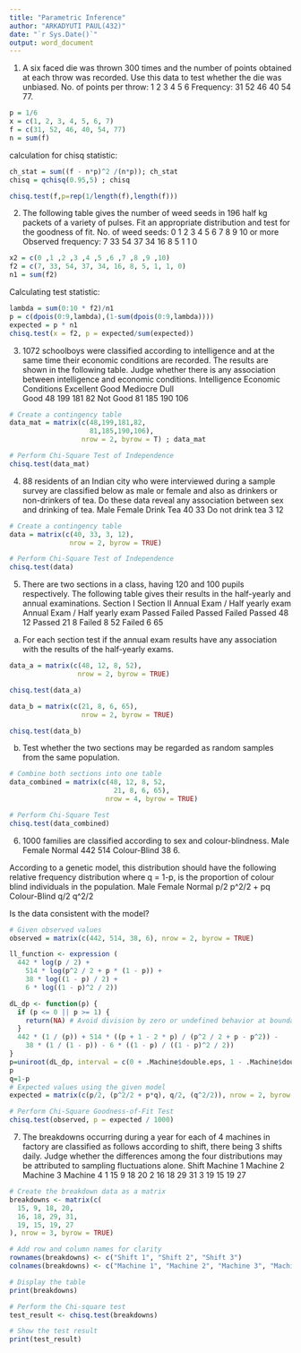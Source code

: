 ---
title: "Parametric Inference"
author: "ARKADYUTI PAUL(432)"
date: "`r Sys.Date()`"
output: word_document
---

1.	A six faced die was thrown 300 times and the number of points obtained at each throw was recorded. Use this data to test whether the die was unbiased.
No. of points per throw:     1    2    3    4    5    6
Frequency:                   31   52   46   40   54   77.


```{r}
p = 1/6
x = c(1, 2, 3, 4, 5, 6, 7)
f = c(31, 52, 46, 40, 54, 77)
n = sum(f)
```

calculation for chisq statistic:

```{r}
ch_stat = sum((f - n*p)^2 /(n*p)); ch_stat
chisq = qchisq(0.95,5) ; chisq

chisq.test(f,p=rep(1/length(f),length(f)))
```


2.	The following table gives the number of weed seeds in 196 half kg packets of a variety of pulses. Fit an appropriate distribution and test for the goodness of fit.
No. of weed seeds:      0     1     2     3     4     5    6    7     8     9    10 or more
Observed frequency:     7     33    54    37    34    16   8    5     1     1         0

```{r}
x2 = c(0 ,1 ,2 ,3 ,4 ,5 ,6 ,7 ,8 ,9 ,10)
f2 = c(7, 33, 54, 37, 34, 16, 8, 5, 1, 1, 0)
n1 = sum(f2)
```

Calculating test statistic:
```{r}
lambda = sum(0:10 * f2)/n1
p = c(dpois(0:9,lambda),(1-sum(dpois(0:9,lambda))))
expected = p * n1
chisq.test(x = f2, p = expected/sum(expected))
```


3.	1072 schoolboys were classified according to intelligence and at the same time their economic conditions are recorded. The results are shown in the following table. Judge whether there is any association between intelligence and economic conditions.
                                 Intelligence
Economic Conditions    Excellent    Good    Mediocre     Dull                     
       Good                48        199      181          82
       Not Good            81        185      190         106
```{r}
# Create a contingency table
data_mat = matrix(c(48,199,181,82,
                    81,185,190,106),
                  nrow = 2, byrow = T) ; data_mat

# Perform Chi-Square Test of Independence
chisq.test(data_mat)
```


4. 88 residents of an Indian city who were interviewed during a sample survey are classified below as male or female and also as drinkers or non-drinkers of tea. Do these data reveal any association between sex and drinking of tea.
                 Male Female
Drink Tea         40   33
Do not drink tea  3    12
```{r}
# Create a contingency table
data = matrix(c(40, 33, 3, 12), 
               nrow = 2, byrow = TRUE)

# Perform Chi-Square Test of Independence
chisq.test(data)
```


5. There are two sections in a class, having 120 and 100 pupils respectively. The following table gives their results in the half-yearly and annual examinations.
Section I                             Section II
Annual Exam / Half yearly exam        Annual Exam / Half yearly exam
        Passed Failed                              Passed Failed
Passed   48     12                    Passed        21      8
Failed    8     52                    Failed         6     65

a. For each section test if the annual exam results have any association with the results of the half-yearly exams.
```{r}
data_a = matrix(c(48, 12, 8, 52), 
                 nrow = 2, byrow = TRUE)

chisq.test(data_a)
```
```{r}
data_b = matrix(c(21, 8, 6, 65), 
                  nrow = 2, byrow = TRUE)

chisq.test(data_b)
```

b. Test whether the two sections may be regarded as random samples from the same population.
```{r}
# Combine both sections into one table
data_combined = matrix(c(48, 12, 8, 52, 
                          21, 8, 6, 65), 
                        nrow = 4, byrow = TRUE)

# Perform Chi-Square Test
chisq.test(data_combined)
```


6. 1000 families are classified according to sex and colour-blindness.
                Male  Female
Normal          442    514
Colour-Blind     38      6.

According to a genetic model, this distribution should have the following relative frequency distribution where q = 1-p, is the proportion of colour blind individuals in the population.
                Male       Female
Normal          p/2      p^2/2 + pq
Colour-Blind    q/2        q^2/2

Is the data consistent with the model?

```{r}
# Given observed values
observed = matrix(c(442, 514, 38, 6), nrow = 2, byrow = TRUE)

ll_function <- expression (
  442 * log(p / 2) +
    514 * log(p^2 / 2 + p * (1 - p)) +
    38 * log((1 - p) / 2) +
    6 * log((1 - p)^2 / 2))

dL_dp <- function(p) {
  if (p <= 0 || p >= 1) {
    return(NA) # Avoid division by zero or undefined behavior at boundaries
  }
  442 * (1 / (p)) + 514 * ((p + 1 - 2 * p) / (p^2 / 2 + p - p^2)) -
    38 * (1 / (1 - p)) - 6 * ((1 - p) / ((1 - p)^2 / 2))
}
p=uniroot(dL_dp, interval = c(0 + .Machine$double.eps, 1 - .Machine$double.eps))$root
p
q=1-p
# Expected values using the given model
expected = matrix(c(p/2, (p^2/2 + p*q), q/2, (q^2/2)), nrow = 2, byrow = TRUE) * 1000

# Perform Chi-Square Goodness-of-Fit Test
chisq.test(observed, p = expected / 1000)

```

7. The breakdowns occurring during a year for each of 4 machines in factory are classified as follows according to shift, there being 3 shifts daily. Judge whether the differences among the four distributions may be attributed to sampling fluctuations alone.
Shift   Machine 1   Machine 2   Machine 3   Machine 4
  1       15           9          18          20
  2       16          18          29          31
  3       19          15          19          27
```{r}
# Create the breakdown data as a matrix
breakdowns <- matrix(c(
  15, 9, 18, 20,
  16, 18, 29, 31,
  19, 15, 19, 27
), nrow = 3, byrow = TRUE)

# Add row and column names for clarity
rownames(breakdowns) <- c("Shift 1", "Shift 2", "Shift 3")
colnames(breakdowns) <- c("Machine 1", "Machine 2", "Machine 3", "Machine 4")

# Display the table
print(breakdowns)

# Perform the Chi-square test
test_result <- chisq.test(breakdowns)

# Show the test result
print(test_result)


```










